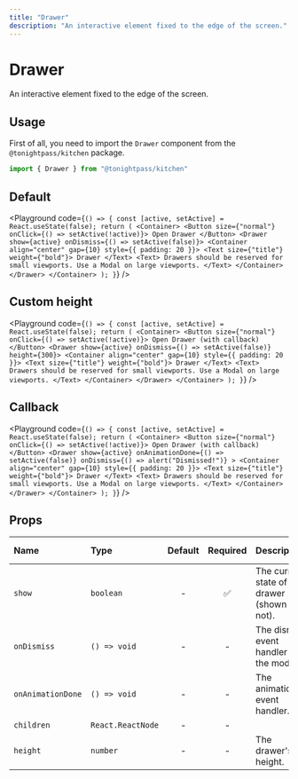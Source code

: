 ```yaml
---
title: "Drawer"
description: "An interactive element fixed to the edge of the screen."
---
```



# Drawer

An interactive element fixed to the edge of the screen.

## Usage

First of all, you need to import the `Drawer` component from the `@tonightpass/kitchen` package.

```js
import { Drawer } from "@tonightpass/kitchen"
```

## Default

<Playground
  code={`
  () => {
  const [active, setActive] = React.useState(false);
  return (
    <Container>
      <Button size={"normal"} onClick={() => setActive(!active)}>
        Open Drawer
      </Button>
      <Drawer show={active} onDismiss={() => setActive(false)}>
        <Container align="center" gap={10} style={{ padding: 20 }}>
          <Text size={"title"} weight={"bold"}>
            Drawer
          </Text>
          <Text>
            Drawers should be reserved for small viewports. Use a Modal on
            large viewports.
          </Text>
        </Container>
      </Drawer>
    </Container>
  );
}
`}
/>

## Custom height

<Playground
  code={`
  () => {
  const [active, setActive] = React.useState(false);
  return (
    <Container>
      <Button size={"normal"} onClick={() => setActive(!active)}>
        Open Drawer (with callback)
      </Button>
      <Drawer show={active} onDismiss={() => setActive(false)} height={300}>
        <Container align="center" gap={10} style={{ padding: 20 }}>
          <Text size={"title"} weight={"bold"}>
            Drawer
          </Text>
          <Text>
            Drawers should be reserved for small viewports. Use a Modal on
            large viewports.
          </Text>
        </Container>
      </Drawer>
    </Container>
  );
}
`}
/>

## Callback

<Playground
  code={`
  () => {
  const [active, setActive] = React.useState(false);
  return (
    <Container>
      <Button size={"normal"} onClick={() => setActive(!active)}>
        Open Drawer (with callback)
      </Button>
      <Drawer
        show={active}
        onAnimationDone={() => setActive(false)}
        onDismiss={() => alert("Dismissed!")}
      >
        <Container align="center" gap={10} style={{ padding: 20 }}>
          <Text size={"title"} weight={"bold"}>
            Drawer
          </Text>
          <Text>
            Drawers should be reserved for small viewports. Use a Modal on
            large viewports.
          </Text>
        </Container>
      </Drawer>
    </Container>
  );
}
`}
/>

## Props

| Name | Type | Default | Required | Description | Accepted values |
| :--- | :--- | :-----: | :------: | :---------- | :-------------- |
| `show` | `boolean` | - | ✅ | The current state of the drawer (shown or not). | - |
| `onDismiss` | `() => void` | - | - | The dismiss event handler of the modal. | - |
| `onAnimationDone` | `() => void` | - | - | The animation event handler. | - |
| `children` | `React.ReactNode` | - | - |  | - |
| `height` | `number` | - | - | The drawer's height. | - |